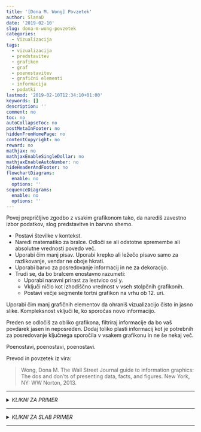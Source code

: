 ```yaml
---
title: '[Dona M. Wong] Povzetek'
author: SlanaD
date: '2019-02-10'
slug: dona-m-wong-povzetek
categories:
  - Vizualizacija
tags:
  - vizualizacija
  - predstavitev
  - grafikon
  - graf
  - poenostavitev
  - grafični elementi
  - informacija
  - podatki
lastmod: '2019-02-10T12:34:10+01:00'
keywords: []
description: ''
comment: no
toc: no
autoCollapseToc: no
postMetaInFooter: no
hiddenFromHomePage: no
contentCopyright: no
reward: no
mathjax: no
mathjaxEnableSingleDollar: no
mathjaxEnableAutoNumber: no
hideHeaderAndFooter: no
flowchartDiagrams:
  enable: no
  options: ''
sequenceDiagrams:
  enable: no
  options: ''
---
```


Povej prepričljivo zgodbo z vsakim grafikonom tako, da narediš zavestno izbor podatkov, slog predstavitve in barvno shemo.

- Postavi številke v kontekst.
- Naredi matematiko za bralce. Odloči se ali odstotne spremembe ali absolutne vrednosti povedo več.
- Uporabi čim manj pisav. Uporabi krepko ali ležečo pisavo samo za razlikovanje, vendar ne oboje hkrati.
- Uporabi barvo za posredovanje informacij in ne za dekoracijo.
- Trudi se, da bo bralcem enostavno razumeti:
    - Uporabi naravni prirast za lestvico osi y. 
    - Vključi ničlo kot izhodiščno vrednost v vseh stolpčnih grafikonih. 
    - Postavi večje segmente tortni grafikon na vrhu ob 12. uri.
    
Uporabi čim manj grafičnih elementov da ohraniš vizualizacijo čisto in jasno slike. Kompleksnost vključi le, ko sporočas novo informacijo.

Preden se odločiš za obliko grafikona, filtriraj informacije da bo vaš povdarek jasen in neposreden. Dodaj toliko plasti informacij kot je potrebnih za posredovanje ključnega sporočila v vsakem grafikonu in ne še nekaj več.

Poenostavi, poenostavi, poenostavi.


Prevod in povzetek iz vira:

> Wong, Dona M. The Wall Street Journal guide to information graphics: The dos and don'ts of presenting data, facts, and figures. New York, NY: WW Norton, 2013.


***

<div> <details>
<summary> <i>KLIKNI ZA PRIMER </i> </summary>
<p>
##Primer z R

```r
#
library("tidyverse")
library("scales")
library("ggthemes")

df <- data.frame(
  "Mesec" = 1: 12,
  "Promet"  = runif(12)*100 + 1000
)

ggplot(df, aes(Mesec, Promet, group=1 )) +
  theme_tufte() + geom_rangeframe() +
    geom_line(size = 1.5, color = c("#C75252")) +
    scale_y_continuous(
        limits = c(1000, 1100), breaks = c(1000,1050,1100), 
        labels = dollar_format(suffix = "€", prefix = "") ) +
    labs(
          x = NULL, y = NULL,
          title="Promet", 
          subtitle="Promet po mesecih v 2019", 
          caption="Source: random numbers") + 
    scale_x_discrete(limits = 1:12) +
    theme(
        axis.text.x = element_text(angle = 0, vjust=0.5, size = 11),
        axis.text.y = element_text(angle = 0, vjust=0.5, size = 11),
        panel.grid.minor = element_blank(), 
        panel.grid.major.x = element_blank(),
        panel.grid.major.y = element_line(colour = "gray", size = 0.1)
        )


```
</p>
</details> </div>

***

<div> <details>
<summary> <i>KLIKNI ZA SLAB PRIMER </i> </summary>
<p>
##SLABA VIZUALIZACIJA
```r
#
df <- data.frame(
  "Mesec" = 1: 12,
  "Promet"  = runif(12)*100 + 1000
)

plot(df, type = "l", lty = 1)
lines(df, type = "l", lty = 1)

```
Grafikon je narisan zelo na hitro in je uporaben samo za lastno uporabo (npr. hiter pregled podatkov). Brez poznavanja podatkov v ozadju, takšnega grafa ne moreš razumeti. Manjka naslov, leto, enote ...

</p>
</details> </div>



***



